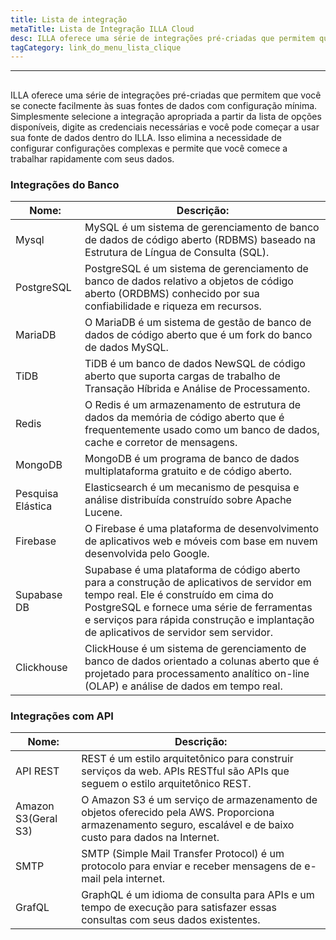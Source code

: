 ```yaml
---
title: Lista de integração
metaTitle: Lista de Integração ILLA Cloud
desc: ILLA oferece uma série de integrações pré-criadas que permitem que você conecte-se facilmente às suas fontes de dados com configuração mínima
tagCategory: link_do_menu_lista_clique
---
```


* * *

## <Heading hidden>Lista de integração</Heading>

ILLA oferece uma série de integrações pré-criadas que permitem que você se conecte facilmente às suas fontes de dados com configuração mínima. Simplesmente selecione a integração apropriada a partir da lista de opções disponíveis, digite as credenciais necessárias e você pode começar a usar sua fonte de dados dentro do ILLA. Isso elimina a necessidade de configurar configurações complexas e permite que você comece a trabalhar rapidamente com seus dados.

### Integrações do Banco

| Nome:             | Descrição:                                                                                                                                                                                                                                                                |
| ----------------- | ------------------------------------------------------------------------------------------------------------------------------------------------------------------------------------------------------------------------------------------------------------------------- |
| Mysql             | MySQL é um sistema de gerenciamento de banco de dados de código aberto (RDBMS) baseado na Estrutura de Língua de Consulta (SQL).                                                                                                                                          |
| PostgreSQL        | PostgreSQL é um sistema de gerenciamento de banco de dados relativo a objetos de código aberto (ORDBMS) conhecido por sua confiabilidade e riqueza em recursos.                                                                                                           |
| MariaDB           | O MariaDB é um sistema de gestão de banco de dados de código aberto que é um fork do banco de dados MySQL.                                                                                                                                                                |
| TiDB              | TiDB é um banco de dados NewSQL de código aberto que suporta cargas de trabalho de Transação Híbrida e Análise de Processamento.                                                                                                                                          |
| Redis             | O Redis é um armazenamento de estrutura de dados da memória de código aberto que é frequentemente usado como um banco de dados, cache e corretor de mensagens.                                                                                                            |
| MongoDB           | MongoDB é um programa de banco de dados multiplataforma gratuito e de código aberto.                                                                                                                                                                                      |
| Pesquisa Elástica | Elasticsearch é um mecanismo de pesquisa e análise distribuída construído sobre Apache Lucene.                                                                                                                                                                            |
| Firebase          | O Firebase é uma plataforma de desenvolvimento de aplicativos web e móveis com base em nuvem desenvolvida pelo Google.                                                                                                                                                    |
| Supabase DB       | Supabase é uma plataforma de código aberto para a construção de aplicativos de servidor em tempo real. Ele é construído em cima do PostgreSQL e fornece uma série de ferramentas e serviços para rápida construção e implantação de aplicativos de servidor sem servidor. |
| Clickhouse        | ClickHouse é um sistema de gerenciamento de banco de dados orientado a colunas aberto que é projetado para processamento analítico on-line (OLAP) e análise de dados em tempo real.                                                                                       |

### Integrações com API

| Nome:               | Descrição:                                                                                                                                                    |
| ------------------- | ------------------------------------------------------------------------------------------------------------------------------------------------------------- |
| API REST            | REST é um estilo arquitetônico para construir serviços da web. APIs RESTful são APIs que seguem o estilo arquitetônico REST.                                  |
| Amazon S3(Geral S3) | O Amazon S3 é um serviço de armazenamento de objetos oferecido pela AWS. Proporciona armazenamento seguro, escalável e de baixo custo para dados na Internet. |
| SMTP                | SMTP (Simple Mail Transfer Protocol) é um protocolo para enviar e receber mensagens de e-mail pela internet.                                                  |
| GrafQL              | GraphQL é um idioma de consulta para APIs e um tempo de execução para satisfazer essas consultas com seus dados existentes.                                   |

